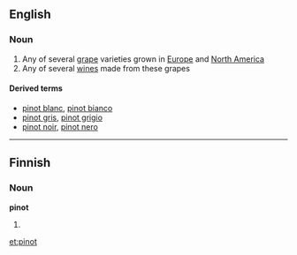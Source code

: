 ==English==

===Noun===
{{wikipedia}}
{{en-noun}}

# Any of several [[grape]] varieties grown in [[Europe]] and [[North America]]
# Any of several [[wine]]s made from these grapes

====Derived terms====
*[[pinot blanc]], [[pinot bianco]]
*[[pinot gris]], [[pinot grigio]]
*[[pinot noir]], [[pinot nero]]

----

==Finnish==

===Noun===
'''pinot'''

# {{plural of|pino|lang=Finnish}}

[[et:pinot]]